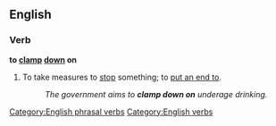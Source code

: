 ==English==

===Verb===
'''to [[clamp]] [[down]] on''' {{transitive}}

# {{idiom}} To take measures to [[stop]] something; to [[put an end to]].
#:'' The government aims to '''clamp down on''' underage drinking.''

[[Category:English phrasal verbs]]
[[Category:English verbs]]